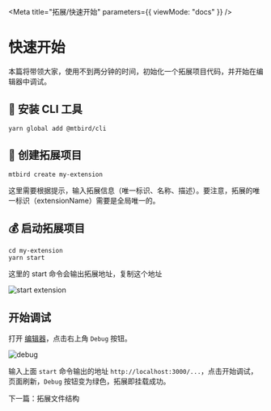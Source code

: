 
<Meta title="拓展/快速开始" parameters={{ viewMode: "docs" }} />

# 快速开始

本篇将带领大家，使用不到两分钟的时间，初始化一个拓展项目代码，并开始在编辑器中调试。

## 🤔 安装 CLI 工具

```shell
yarn global add @mtbird/cli
```

## 🚗 创建拓展项目

```shell
mtbird create my-extension
```

这里需要根据提示，输入拓展信息（唯一标识、名称、描述）。要注意，拓展的唯一标识（extensionName）需要是全局唯一的。

## 💰 启动拓展项目

```shell
cd my-extension
yarn start
```

这里的 start 命令会输出拓展地址，复制这个地址

<img src={StartExtension} alt="start extension" />

## 开始调试

打开 [编辑器](https://mtbird.staringos.com)，点击右上角 `Debug` 按钮。

<img src={DebugImage} alt="debug" />

输入上面 `start` 命令输出的地址 `http://localhost:3000/...`，点击开始调试，页面刷新，`Debug` 按钮变为绿色，拓展即挂载成功。

下一篇：<LinkTo kind="拓展-文件结构--page">拓展文件结构</LinkTo>
